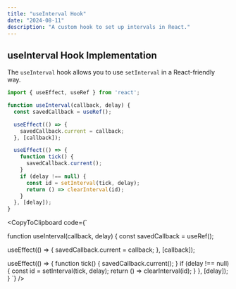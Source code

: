 ```yaml
---
title: "useInterval Hook"
date: "2024-08-11"
description: "A custom hook to set up intervals in React."
---
```


## useInterval Hook Implementation

The `useInterval` hook allows you to use `setInterval` in a React-friendly way.

```javascript
import { useEffect, useRef } from 'react';

function useInterval(callback, delay) {
  const savedCallback = useRef();

  useEffect(() => {
    savedCallback.current = callback;
  }, [callback]);

  useEffect(() => {
    function tick() {
      savedCallback.current();
    }
    if (delay !== null) {
      const id = setInterval(tick, delay);
      return () => clearInterval(id);
    }
  }, [delay]);
}
```

<CopyToClipboard code={`

function useInterval(callback, delay) {
  const savedCallback = useRef();

  useEffect(() => {
    savedCallback.current = callback;
  }, [callback]);

  useEffect(() => {
    function tick() {
      savedCallback.current();
    }
    if (delay !== null) {
      const id = setInterval(tick, delay);
      return () => clearInterval(id);
    }
  }, [delay]);
}
`} />